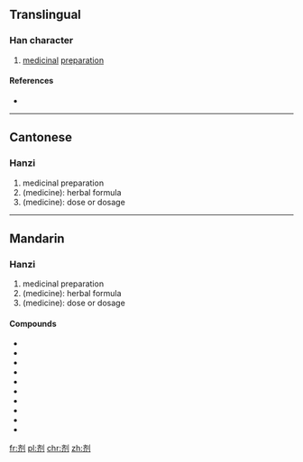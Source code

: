 {{also|劑}}
==Translingual==

===Han character===
{{Han char|rn=18|rad=刀|as=06|sn=8|four=|canj=卜中中弓 (YLLN)|ids=⿰[[齐]][[刂]]}}

# [[medicinal]] [[preparation]]

====References====
* {{Han ref|kx=0139.251|hdz=10336.140|uh=5242|ud=21058}}

----

==Cantonese==

===Hanzi===
{{yue-hanzi|jyut=|y=jai1|tra=劑}}

# medicinal preparation
# (medicine): herbal formula
# (medicine): dose or dosage

----

==Mandarin==

===Hanzi===
{{cmn-hanzi|tra=劑|pin=[[jì]] ([[ji4]])|wg=chi<sup>4</sup>}}

# medicinal preparation
# (medicine): herbal formula
# (medicine): dose or dosage

====Compounds====
* {{l|cmn|八正合剂|tr=bāzhēng héjì}}
* {{l|cmn|方剂学|tr=fāngjìxué}}
* {{l|cmn|复方扶芳藤合剂}}
* {{l|cmn|减充血剂|tr=jiǎn chōng xiě jì}}
* {{l|cmn|清喉咽合剂|tr=qīnghóuyàn héjì}}
* {{l|cmn|麝香祛痛搽剂|tr=shèxiāng qūtòng chájì}}
* {{l|cmn|四物合剂|tr=sìwù héjì}}
* {{l|cmn|洗发剂|tr=xǐfàjì}}
* {{l|cmn|小建中合剂|tr=xiǎojiànzhōng héjì}}
* {{l|cmn|小青龙合剂|tr=xiǎoqīnglóng héjì}}

[[fr:剂]]
[[pl:剂]]
[[chr:剂]]
[[zh:剂]]